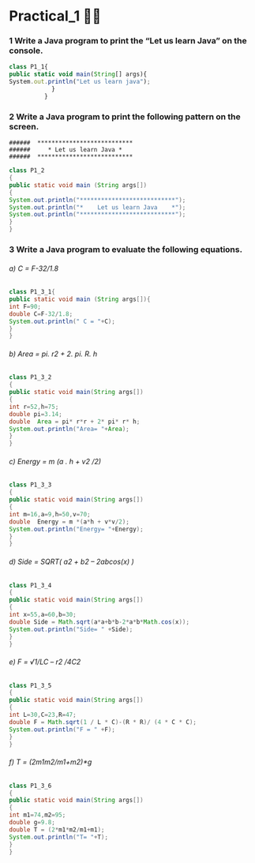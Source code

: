 # Practical_1 😶‍🌫️

### 1 Write a Java program to print the “Let us learn Java” on the console.

```js filename="P1_1.java"   copy
class P1_1{
public static void main(String[] args){
System.out.println("Let us learn java");
            }
          }
```

### 2 Write a Java program to print the following pattern on the screen.

    ######  ***************************
    ######     * Let us learn Java *
    ######  ***************************

```java filename="P1_2.java" copy
class P1_2
{
public static void main (String args[])
{
System.out.println("***************************");
System.out.println("*    Let us learn Java    *");
System.out.println("***************************");
}
}
```

### 3 Write a Java program to evaluate the following equations.

###### a) C = F-32/1.8

```java filename="P1_3_1.java" copy
class P1_3_1{
public static void main (String args[]){
int F=90;
double C=F-32/1.8;
System.out.println(" C = "+C);
}
}
```

###### b) Area = pi. r2 + 2. pi. R. h

```java filename="P1_3_2.java" copy
class P1_3_2
{
public static void main(String args[])
{
int r=52,h=75;
double pi=3.14;
double  Area = pi* r*r + 2* pi* r* h;
System.out.println("Area= "+Area);
}
}
```

###### c) Energy = m (a . h + v2 /2)

```java filename="P1_3_3.java" copy
class P1_3_3
{
public static void main(String args[])
{
int m=16,a=9,h=50,v=70;
double  Energy = m *(a*h + v*v/2);
System.out.println("Energy= "+Energy);
}
}
```

###### d) Side = SQRT( a2 + b2 – 2abcos(x) )

```java filename="P1_3_3.java" copy
class P1_3_4
{
public static void main(String args[])
{
int x=55,a=60,b=30;
double Side = Math.sqrt(a*a+b*b-2*a*b*Math.cos(x));
System.out.println("Side= " +Side);
}
}
```

###### e) F = √1/LC – r2 /4C2

```java filename="P1_3_4.java" copy
class P1_3_5
{
public static void main(String args[])
{
int L=30,C=23,R=47;
double F = Math.sqrt(1 / L * C)-(R * R)/ (4 * C * C);
System.out.println("F = " +F);
}
}
```

###### f) T = (2m1m2/m1+m2)\*g

```java filename="P1_3_5.java" copy
class P1_3_6
{
public static void main(String args[])
{
int m1=74,m2=95;
double g=9.8;
double T = (2*m1*m2/m1+m1);
System.out.println("T= "+T);
}
}
```
